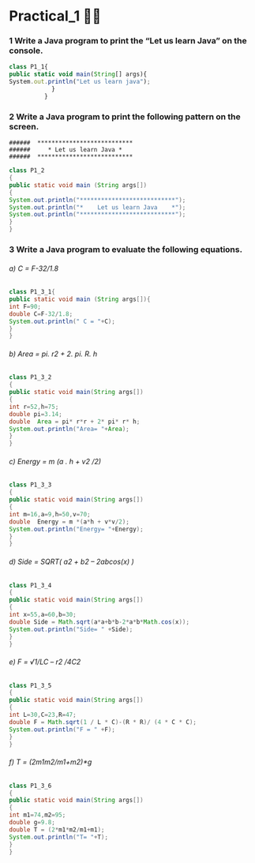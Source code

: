 # Practical_1 😶‍🌫️

### 1 Write a Java program to print the “Let us learn Java” on the console.

```js filename="P1_1.java"   copy
class P1_1{
public static void main(String[] args){
System.out.println("Let us learn java");
            }
          }
```

### 2 Write a Java program to print the following pattern on the screen.

    ######  ***************************
    ######     * Let us learn Java *
    ######  ***************************

```java filename="P1_2.java" copy
class P1_2
{
public static void main (String args[])
{
System.out.println("***************************");
System.out.println("*    Let us learn Java    *");
System.out.println("***************************");
}
}
```

### 3 Write a Java program to evaluate the following equations.

###### a) C = F-32/1.8

```java filename="P1_3_1.java" copy
class P1_3_1{
public static void main (String args[]){
int F=90;
double C=F-32/1.8;
System.out.println(" C = "+C);
}
}
```

###### b) Area = pi. r2 + 2. pi. R. h

```java filename="P1_3_2.java" copy
class P1_3_2
{
public static void main(String args[])
{
int r=52,h=75;
double pi=3.14;
double  Area = pi* r*r + 2* pi* r* h;
System.out.println("Area= "+Area);
}
}
```

###### c) Energy = m (a . h + v2 /2)

```java filename="P1_3_3.java" copy
class P1_3_3
{
public static void main(String args[])
{
int m=16,a=9,h=50,v=70;
double  Energy = m *(a*h + v*v/2);
System.out.println("Energy= "+Energy);
}
}
```

###### d) Side = SQRT( a2 + b2 – 2abcos(x) )

```java filename="P1_3_3.java" copy
class P1_3_4
{
public static void main(String args[])
{
int x=55,a=60,b=30;
double Side = Math.sqrt(a*a+b*b-2*a*b*Math.cos(x));
System.out.println("Side= " +Side);
}
}
```

###### e) F = √1/LC – r2 /4C2

```java filename="P1_3_4.java" copy
class P1_3_5
{
public static void main(String args[])
{
int L=30,C=23,R=47;
double F = Math.sqrt(1 / L * C)-(R * R)/ (4 * C * C);
System.out.println("F = " +F);
}
}
```

###### f) T = (2m1m2/m1+m2)\*g

```java filename="P1_3_5.java" copy
class P1_3_6
{
public static void main(String args[])
{
int m1=74,m2=95;
double g=9.8;
double T = (2*m1*m2/m1+m1);
System.out.println("T= "+T);
}
}
```
